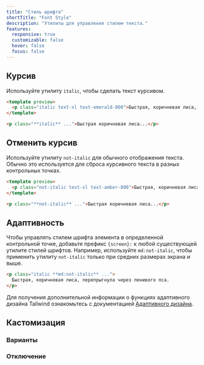 ```yaml
---
title: "Стиль шрифта"
shortTitle: "Font Style"
description: "Утилиты для управления стилем текста."
features:
  responsive: true
  customizable: false
  hover: false
  focus: false
---
```




## Курсив

Используйте утилиту `italic`, чтобы сделать текст курсивом.

```html emerald
<template preview>
  <p class="italic text-xl text-emerald-800">Быстрая, коричневая лиса, перепрыгнула через ленивого пса.</p>
</template>

<p class="**italic** ...">Быстрая коричневая лиса...</p>
```

## Отменить курсив

Используйте утилиту `not-italic` для обычного отображения текста. Обычно это используется для сброса курсивного текста в разных контрольных точках.

```html amber
<template preview>
  <p class="not-italic text-xl text-amber-800">Быстрая, коричневая лиса, перепрыгнула через ленивого пса.</p>
</template>

<p class="**not-italic** ...">Быстрая коричневая лиса...</p>
```

## Адаптивность

Чтобы управлять стилем шрифта элемента в определенной контрольной точке, добавьте префикс `{screen}:` к любой существующей утилите стилей шрифтов. Например, используйте `md:not-italic`, чтобы применить утилиту `not-italic` только при средних размерах экрана и выше.

```html
<p class="italic **md:not-italic** ...">
  Быстрая, коричневая лиса, перепрыгнула через ленивого пса.
</p>
```

Для получения дополнительной информации о функциях адаптивного дизайна Tailwind ознакомьтесь с документацией [Адаптивного дизайна](/docs/responsive-design).

## Кастомизация

### Варианты

<Variants plugin="fontStyle" />

### Отключение

<Disabling plugin="fontStyle" />
